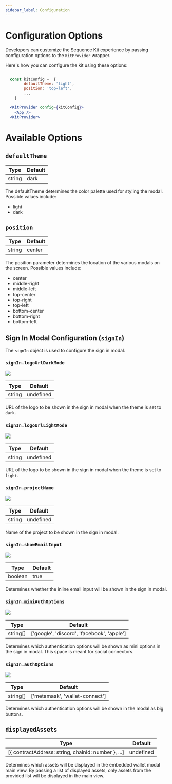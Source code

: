 ```yaml
---
sidebar_label: Configuration
---
```


# Configuration Options
Developers can customize the Sequence Kit experience by passing configuration options to the `KitProvider` wrapper.

Here's how you can configure the kit using these options:


```jsx

  const kitConfig =  {
		defaultTheme: 'light',
		position: 'top-left',
		...
	}

  <KitProvider config={kitConfig}>
    <App />
  <KitProvider>

```

# Available Options


## `defaultTheme`
| Type    | Default |
| -------- | ------- |
|  string | dark    |

The defaultTheme determines the color palette used for styling the modal. Possible values include:
- light
- dark


## `position`
| Type    | Default |
| -------- | ------- |
| string  | center    |

The position parameter determines the location of the various modals on the screen. Possible values include:
- center
- middle-right
- middle-left
- top-center
- top-right
- top-left
- bottom-center
- bottom-right
- bottom-left


## Sign In Modal Configuration (`signIn`)
The `signIn` object is used to configure the sign in modal.

### `signIn.logoUrlDarkMode`

<div>
  <img src="/img/kit/dark-mode-logo.png" />
</div>

| Type    | Default |
| -------- | ------- |
| string  | undefined    |

URL of the logo to be shown in the sign in modal when the theme is set to `dark`.

### `signIn.logoUrlLightMode`
<div>
  <img src="/img/kit/light-mode-logo.png" />
</div>

| Type    | Default |
| -------- | ------- |
| string  | undefined    |

URL of the logo to be shown in the sign in modal when the theme is set to `light`.

### `signIn.projectName`

<div>
  <img src="/img/kit/project-name.png" />
</div>

| Type    | Default |
| -------- | ------- |
| string  | undefined    |

Name of the project to be shown in the sign in modal.

### `signIn.showEmailInput`
<div>
  <img src="/img/kit/email-input.png" />
</div>

| Type    | Default |
| -------- | ------- |
| boolean  | true    |

Determines whether the inline email input will be shown in the sign in modal.

### `signIn.miniAuthOptions`
<div>
  <img src="/img/kit/mini-auth-options.png" />
</div>

| Type    | Default |
| -------- | ------- |
| string[]  | ['google', 'discord', 'facebook', 'apple']    |

Determines which authentication options will be shown as mini options in the sign in modal. This space is meant for social connectors.

### `signIn.authOptions`
<div>
  <img src="/img/kit/auth-options.png" />
</div>

| Type    | Default |
| -------- | ------- |
| string[]  | ['metamask', 'wallet-connect'] |

Determines which authentication options will be shown in the modal as big buttons.

## `displayedAssets`
| Type    | Default |
| -------- | ------- |
| [{ contractAddress: string, chainId: number }, ...]  | undefined |

Determines which assets will be displayed in the embedded wallet modal main view.
By passing a list of displayed assets, only assets from the provided list will be displayed in the main view.